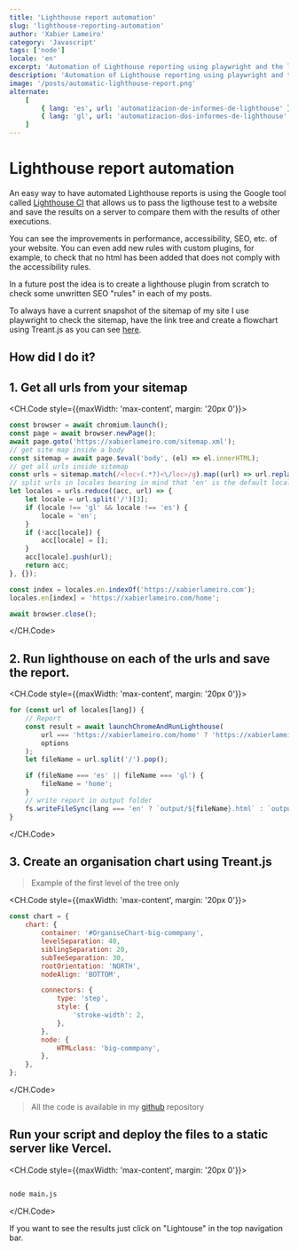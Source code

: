 ```yaml
---
title: 'Lighthouse report automation'
slug: 'lighthouse-reporting-automation'
author: 'Xabier Lameiro'
category: 'Javascript'
tags: ['node']
locale: 'en'
excerpt: 'Automation of Lighthouse reporting using playwright and the lightouse api on a deployed website in a real example'
description: 'Automation of Lighthouse reporting using playwright and the lightouse api on a deployed website in a real example'
image: '/posts/automatic-lighthouse-report.png'
alternate:
    [
        { lang: 'es', url: 'automatizacion-de-informes-de-lighthouse' },
        { lang: 'gl', url: 'automatizacion-dos-informes-de-lighthouse' },
    ]
---
```


# Lighthouse report automation

<Date date="01-24-2023" />

<GoogleAdsense slot="6618374506" horizontal />

An easy way to have automated Lighthouse reports is using the Google tool called [Lighthouse CI](https://github.com/GoogleChrome/lighthouse 'Ligthouse repository') that allows us to pass the ligthouse test to a website and save the results on a server to compare them with the results of other executions.

You can see the improvements in performance, accessibility, SEO, etc. of your website. You can even add new rules with custom plugins, for example, to check that no html has been added that does not comply with the accessibility rules.

In a future post the idea is to create a lighthouse plugin from scratch to check some unwritten SEO "rules" in each of my posts.

To always have a current snapshot of the sitemap of my site I use playwright to check the sitemap, have the link tree and create a flowchart using Treant.js as you can see [here](https://lighthouse.xabierlameiro.com/ 'Lighthouse report example').

## How did I do it?

## 1. Get all urls from your sitemap

<CH.Code style={{maxWidth: 'max-content', margin: '20px 0'}}>

```js main.js
const browser = await chromium.launch();
const page = await browser.newPage();
await page.goto('https://xabierlameiro.com/sitemap.xml');
// get site map inside a body
const sitemap = await page.$eval('body', (el) => el.innerHTML);
// get all urls inside sitemap
const urls = sitemap.match(/<loc>(.*?)<\/loc>/g).map((url) => url.replace(/<\/?loc>/g, ''));
// split urls in locales bearing in mind that 'en' is the default locale and it's not included in the url
let locales = urls.reduce((acc, url) => {
    let locale = url.split('/')[3];
    if (locale !== 'gl' && locale !== 'es') {
        locale = 'en';
    }
    if (!acc[locale]) {
        acc[locale] = [];
    }
    acc[locale].push(url);
    return acc;
}, {});

const index = locales.en.indexOf('https://xabierlameiro.com');
locales.en[index] = 'https://xabierlameiro.com/home';

await browser.close();
```

</CH.Code>

## 2. Run lighthouse on each of the urls and save the report.

<CH.Code style={{maxWidth: 'max-content', margin: '20px 0'}}>

```js main.js
for (const url of locales[lang]) {
    // Report
    const result = await launchChromeAndRunLighthouse(
        url === 'https://xabierlameiro.com/home' ? 'https://xabierlameiro.com' : url,
        options
    );
    let fileName = url.split('/').pop();

    if (fileName === 'es' || fileName === 'gl') {
        fileName = 'home';
    }
    // write report in output folder
    fs.writeFileSync(lang === 'en' ? `output/${fileName}.html` : `output/${lang}/${fileName}.html`, result.report);
}
```

</CH.Code>

## 3. Create an organisation chart using Treant.js

> Example of the first level of the tree only

<CH.Code style={{maxWidth: 'max-content', margin: '20px 0'}}>

```js main.js
const chart = {
    chart: {
        container: '#OrganiseChart-big-commpany',
        levelSeparation: 40,
        siblingSeparation: 20,
        subTeeSeparation: 30,
        rootOrientation: 'NORTH',
        nodeAlign: 'BOTTOM',

        connectors: {
            type: 'step',
            style: {
                'stroke-width': 2,
            },
        },
        node: {
            HTMLclass: 'big-commpany',
        },
    },
};
```

</CH.Code>

> All the code is available in my [github](https://github.com/xabierlameiro/lighthouse-report/blob/master/main.js 'Link to github repository') repository

## Run your script and deploy the files to a static server like Vercel.

<CH.Code style={{maxWidth: 'max-content', margin: '20px 0'}}>

```bash

node main.js

```

</CH.Code>

If you want to see the results just click on "Lightouse" in the top navigation bar.

